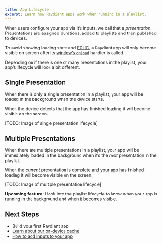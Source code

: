 ```yaml
---
title: App Lifecycle
excerpt: Learn how Raydiant apps work when running in a playlist.
---
```


When users configure your app via it’s inputs, we call that a _presentation._ Presentations are assigned durations, added to playlists and then published to devices.

To avoid showing loading state and [FOUC](https://en.wikipedia.org/wiki/Flash_of_unstyled_content), a Raydiant app will only become visible on screen after its [window’s `onload`](https://developer.mozilla.org/en-US/docs/Web/API/GlobalEventHandlers/onload) handler is called.

Depending on if there is one or many presentations in the playlist, your app’s lifecycle will look a bit different.

## Single Presentation

When there is only a single presentation in a playlist, your app will be loaded in the background when the device starts.

When the device detects that the app has finished loading it will become visible on the screen.

[TODO: Image of single presentation lifecycle]

## Multiple Presentations

When there are multiple presentations in a playlist, your app will be immediately loaded in the background when it’s the _next_ presentation in the playlist.

When the _current_ presentation is complete and your app has finished loading it will become visible on the screen.

[TODO: Image of multiple presentation lifecycle]

<Callout>**Upcoming feature:** Hook into the playlist lifecycle to know when your app is running in the background and when it becomes visible.</Callout>

## Next Steps

- [Build your first Raydiant app](/docs/get-started/build-an-app)
- [Learn about our on-device cache](/docs/get-started/offline-support)
- [How to add inputs to your app](/docs/inputs)
